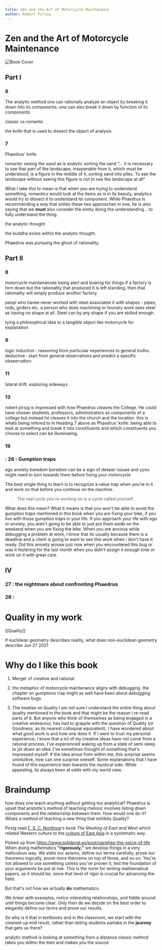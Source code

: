 ```yaml
---
title: Zen and the Art of Motorcycle Maintenance
author: Robert Pirsig
---
```


# Zen and the Art of Motorcycle Maintenance

![Book Cover](../../images/zaamm.png)

## Part I

### 6

The analytic method
one can rationally analyze an object by breaking it down into its components.
one can also break it down by function of its components

classic vs romantic

the knife that is used to dissect the object of analysis

### 7

Phaedrus' knife

romantic
seeing the sand as is
analytic
sorting the sand
"... it is necessary to see that _part_ of the landscape, _inseparable_ from it, which _must_ be understood, is a figure in the middle of it, sorting sand into piles. To see the landscape without seeing this figure is not to see the landscape at all"

What I take this to mean is that when you are trying to understand something, romantics would look at the items as is in its beauty, analytics would try to dissect it to understand its component. While Phaedrus is recommending a way that unites these two approaches in one, he is also saying that we **must** also consider the entity doing the understanding... to fully understand the thing.

the analytic thought

the buddha exists within the analytic thought.

Phaedrus was pursuing the ghost of rationality.

## Part II

### 8

motorcycle maintenancee
being alert and looking for things
if a factory is torn down but the rationality that produced it is left standing, then that rationality will simply produce another factory.

peopl who havee never worked with steel associatee it with shapes - pipes, rods, girders etc. a person who does machining or foundry work sees steel as having no shape at all. Steel can by any shape if you are skilled enough.

tying a philosophical idea to a tangible object like motorcycle for explanation

### 9

logic
induction : reasoning from particular experiences to general truths.
deductive : start from general observations and predict a specific obseervation

### 11

lateral drift. exploring sideways

### 13

robert pirsig is impressed with how Phaedrus cleaves the College. He could have chosen students, professors, administrators as components of a college but instead he cleaves it into the church and the location.
this is whats being refered to in Heading 7 above as Phaedrus' knife.
being able to look at something and break it into constituents and which constituents you choose to select can be illuminating.

### 19

### : 26 : Gumption traps

ego
anxiety
boredom
boredom can be a sign of deeper issuee and yyou might need to turn towards them before fixing your motorcycle

The best single thing to learn is to recognize a value trap when you're in it and work on that before you continue on the machine.

> The real cycle you're working on is a cycle called yourself.

What does this mean? What it means is that you won't be able to avoid the gumption traps mentioned in this book when you are fixing your bike, if you live with those gumption traps in your life. If you approach your life with ego or anxiety, you aren't going to be able to just put them aside on the weekend when you are fixing the bike.
When you are anxious while debugging a problem at work, I know that its usually because there is a deadline and a client is going to want to see this work when i don't have it ready. Did this anxiety arouse just now when you encountered this bug or was it festering for the last month when you didn't assign it enough time or work on it with great care.

## IV

### 27 : the nightmare about confronting Phaedrus

### 28 :

# Quality in my work

[[Quality]]

If euclidean geometry describes reality, what does non-euclidean geometry describe
Jun 27 2021

# Why do I like this book

1. Merger of creative and rational

2. the metaphor of motorcycle maintenance aligns with debugging. the chapter on gumptions trap might as well have been about debugging software bugs.

3. The treatise on Quality
   I am not sure I understand the entire thing about quality mentioned in the book and that might be the reason I re-read parts of it. But anyone who think of themselves as being engaged in a creative endeavour, has had to grapple with the question of Quality (or Goodness, as its nearest colloquial equivalent). I have wondered about what good work is and how one does it.
   If I were to trust my personal experience, I know that a lot of my creative ideas have not come from a rational process. I've experienced waking up from a state of semi sleep to jot down an idea. I've sometimes thought of something that's impressed myself. If the idea arose from within me, this surprise seems unintuitive, how can one surprise oneself.
   Some explanations that I have found of this experience lean towards the mystical side. While appealing, its always been at odds with my world view.

# Braindump

how does one teach anything without getting too analytical? Phaedrus is upset that aristotle's method of teaching rhetoric involves listing down components and the relationship between them. How would one do it? Whats a method of teaching a new thing that exhibits Quality?

Pirsig read [F. S. C. Northrop](https://en.wikipedia.org/wiki/F._S._C._Northrop "F. S. C. Northrop")'s book _The Meeting of East and West_ which related Western culture to the [culture of East Asia](https://en.wikipedia.org/wiki/East_Asian_cultural_sphere "Lila: An Inquiry into Morals") in a systematic way.

Picked up from https://www.solidangl.es/post/varieties-the-spice-of-life
When doing mathematics **"rigorously,"** we develop things in a very meticulous way. We state our axioms, define our terms carefully, prove our theorems logically, prove more theorems on top of those, and so on. You're not allowed to use something unless you've proven it, lest the foundation of your arguments be put at risk. This is the norm for writing mathematical papers, as it should be, since that level of rigor is crucial for advancing the field.

But that's not how we actually **do** mathematics.

We tinker with examples, notice interesting relationships, and fiddle around until things become clear. Only then do we decide on the best order to elegantly define our terms and prove our results.

So why is it that in textbooks and in the classroom, we start with the cleaned-up end result, rather than letting students partake in the **journey** that gets us there?

analytic method is looking at something from a distance
classic method takes you within the item and makes you the source
